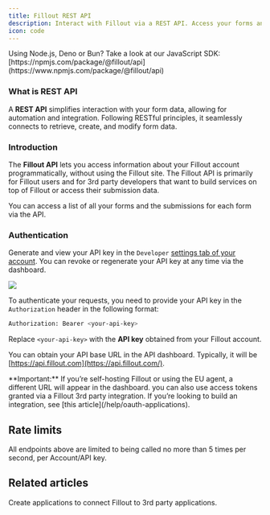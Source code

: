 ```yaml
---
title: Fillout REST API
description: Interact with Fillout via a REST API. Access your forms and form submissions from outside the Fillout site.
icon: code
---
```


<Tip>
  Using Node.js, Deno or Bun? Take a look at our JavaScript SDK: [https://npmjs.com/package/@fillout/api](https://www.npmjs.com/package/@fillout/api)
</Tip>

### What is REST API

A **REST API** simplifies interaction with your form data, allowing for automation and integration. Following RESTful principles, it seamlessly connects to retrieve, create, and modify form data.

### Introduction

The **Fillout API** lets you access information about your Fillout account programmatically, without using the Fillout site. The Fillout API is primarily for Fillout users and for 3rd party developers that want to build services on top of Fillout or access their submission data.

You can access a list of all your forms and the submissions for each form via the API.

### Authentication

Generate and view your API key in the `Developer` [settings tab of your account](https://build.fillout.com/home/settings/developer). You can revoke or regenerate your API key at any time via the dashboard.

<Frame>
  <img src="/images/advanced/image-1.png" />
</Frame>

To authenticate your requests, you need to provide your API key in the `Authorization` header in the following format:

```bash
Authorization: Bearer <your-api-key>
```

Replace `<your-api-key>` with the **API key** obtained from your Fillout account.

You can obtain your API base URL in the API dashboard. Typically, it will be [https://api.fillout.com](https://api.fillout.com/).

<Check>
  **Important:** If you’re self-hosting Fillout or using the EU agent, a different URL will appear in the dashboard.
</Check>

<Info>
  you can also use access tokens granted via a Fillout 3rd party integration. If you’re looking to build an integration, see [this article](/help/oauth-applications).
</Info>


## Rate limits

All endpoints above are limited to being called no more than 5 times per second, per Account/API key.

## Related articles

<CardGroup cols={3}>
    <Card title="Create Fillout 3rd Party Apps" href="/help/oauth-applications"icon="gear-complex" iconType="regular" color="#FFC738">
  Create applications to connect Fillout to 3rd party applications.
  </Card>
</CardGroup>
